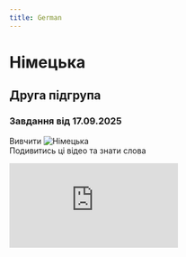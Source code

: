 ```yaml
---
title: German
---
```


# Німецька

## Друга підгрупа

### Завдання від 17.09.2025

Вивчити
![Німецька](/img/german2_1.jpg) \
Подивитись ці відео та знати слова

<div style={{ marginBottom: "24px", position: "relative", paddingBottom: "56.25%", height: 0, borderRadius: "16px", overflow: "hidden" }}>
  <iframe
    src="https://www.youtube.com/embed/26xDdofIbR0"
    style={{ position: "absolute", top: 0, left: 0, width: "100%", height: "100%" }}
    frameBorder="0"
    allow="accelerometer; autoplay; clipboard-write; encrypted-media; gyroscope; picture-in-picture"
    allowFullScreen
  />
</div>

<div style={{ position: "relative", paddingBottom: "56.25%", height: 0, borderRadius: "16px", overflow: "hidden" }}>
  <iframe
    src="https://www.youtube.com/embed/dllabO8qzLo?si"
    style={{ position: "absolute", top: 0, left: 0, width: "100%", height: "100%" }}
    frameBorder="0"
    allow="accelerometer; autoplay; clipboard-write; encrypted-media; gyroscope; picture-in-picture"
    allowFullScreen
  />
</div>


Доробити завдання
![Німецька](/img/german2_2.jpg) \
Прочитати та перекласти \
Знайти речення зі зворотніми дієсловами та виписати їх
![Німецька](/img/german2_3.jpg)
